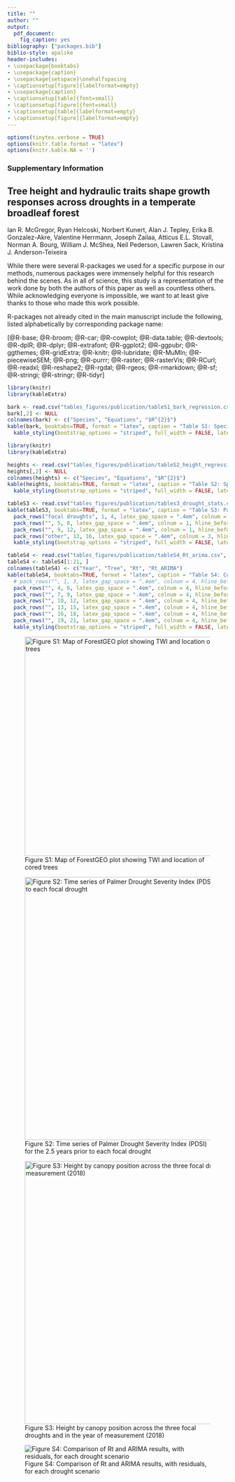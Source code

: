 ```yaml
---
title: ""
author: ""
output:
  pdf_document:
    fig_caption: yes
bibliography: ["packages.bib"]
biblio-style: apalike
header-includes:
- \usepackage{booktabs}
- \usepackage{caption}
- \usepackage{setspace}\onehalfspacing
- \captionsetup[figure]{labelformat=empty}
- \usepackage{caption}
- \captionsetup[table]{font=small}
- \captionsetup[figure]{font=small}
- \captionsetup[table]{labelformat=empty}
- \captionsetup[figure]{labelformat=empty}
---
```


```r
options(tinytex.verbose = TRUE)
options(knitr.table.format = "latex")
options(knitr.kable.NA = '')
```

### Supplementary Information
## Tree height and hydraulic traits shape growth responses across droughts in a temperate broadleaf forest 

Ian R. McGregor,
Ryan Helcoski,
Norbert Kunert,
Alan J. Tepley,
Erika B. Gonzalez-Akre,
Valentine Herrmann,
Joseph Zailaa,
Atticus E.L. Stovall,
Norman A. Bourg,
William J. McShea,
Neil Pederson,
Lawren Sack,
Kristina J. Anderson-Teixeira

\listoftables
\listoffigures

\newpage
While there were several R-packages we used for a specific purpose in our methods, numerous packages were immensely helpful for this research behind the scenes. As in all of science, this study is a representation of the work done by both the authors of this paper as well as countless others. While acknowledging everyone is impossible, we want to at least give thanks to those who made this work possible.

R-packages not already cited in the main manuscript include the following, listed alphabetically by corresponding package name:

[@R-base; @R-broom; @R-car; @R-cowplot; @R-data.table; @R-devtools; @R-dplR; @R-dplyr; @R-extrafont; @R-ggplot2; @R-ggpubr; @R-ggthemes; @R-gridExtra; @R-knitr; @R-lubridate; @R-MuMIn; @R-piecewiseSEM; @R-png; @R-purrr; @R-raster; @R-rasterVis; @R-RCurl; @R-readxl; @R-reshape2; @R-rgdal; @R-rgeos; @R-rmarkdown; @R-sf; @R-stringi; @R-stringr; @R-tidyr]

\newpage
```r
library(knitr)
library(kableExtra)

bark <- read.csv("tables_figures/publication/tableS1_bark_regression.csv", stringsAsFactors = FALSE)
bark[,2] <- NULL
colnames(bark) <- c("Species", "Equations", "$R^{2}$")
kable(bark, booktabs=TRUE, format = "latex", caption = "Table S1: Species-specific bark thickness regression equations") %>%
  kable_styling(bootstrap_options = "striped", full_width = FALSE, latex_options = "hold_position")
```

\newpage
```r
library(knitr)
library(kableExtra)

heights <- read.csv("tables_figures/publication/tableS2_height_regression.csv", stringsAsFactors = FALSE)
heights[,2] <- NULL
colnames(heights) <- c("Species", "Equations", "$R^{2}$")
kable(heights, booktabs=TRUE, format = "latex", caption = "Table S2: Species-specific height regression equations") %>%
  kable_styling(bootstrap_options = "striped", full_width = FALSE, latex_options = "hold_position")
```

\newpage
```r
tableS3 <- read.csv("tables_figures/publication/tables3_drought_stats.csv", stringsAsFactors = FALSE)
kable(tableS3, booktabs=TRUE, format = "latex", caption = "Table S3: Palmer drought severity index (PDSI) by month for focal droughts. Rank refers to ") %>%
  pack_rows("focal droughts", 1, 4, latex_gap_space = ".4em", colnum = 3, hline_before = FALSE) %>%
  pack_rows("", 5, 8, latex_gap_space = ".4em", colnum = 1, hline_before = FALSE) %>%
  pack_rows("", 9, 12, latex_gap_space = ".4em", colnum = 1, hline_before = FALSE) %>%
  pack_rows("other", 13, 16, latex_gap_space = ".4em", colnum = 3, hline_before = FALSE) %>%
  kable_styling(bootstrap_options = "striped", full_width = FALSE, latex_options = "hold_position")
```

\newpage
```r
tableS4 <- read.csv("tables_figures/publication/tableS4_Rt_arima.csv", stringsAsFactors = FALSE)
tableS4 <- tableS4[1:21, ]
colnames(tableS4) <- c("Year", "Tree", "Rt", "Rt_ARIMA")
kable(tableS4, booktabs=TRUE, format = "latex", caption = "Table S4: Comparison of Rt and ARIMA Rt results, showing a sample of 7 trees. Full table can be found at THIS WEBSITE.") %>%
  # pack_rows("", 1, 3, latex_gap_space = ".4em", colnum = 4, hline_before = FALSE) %>%
  pack_rows("", 4, 6, latex_gap_space = ".4em", colnum = 4, hline_before = FALSE) %>%
  pack_rows("", 7, 9, latex_gap_space = ".4em", colnum = 4, hline_before = FALSE) %>%
  pack_rows("", 10, 12, latex_gap_space = ".4em", colnum = 4, hline_before = FALSE) %>%
  pack_rows("", 13, 15, latex_gap_space = ".4em", colnum = 4, hline_before = FALSE) %>%
  pack_rows("", 16, 18, latex_gap_space = ".4em", colnum = 4, hline_before = FALSE) %>%
  pack_rows("", 19, 21, latex_gap_space = ".4em", colnum = 4, hline_before = FALSE) %>%
  kable_styling(bootstrap_options = "striped", full_width = FALSE, latex_options = "hold_position")
```


\newpage
![Figure S1: Map of ForestGEO plot showing TWI and location of cored trees](tables_figures/publication/figureS1_location_cored_trees.png){width=500px}

\newpage
![Figure S2: Time series of Palmer Drought Severity Index (PDSI) for the 2.5 years prior to each focal drought](tables_figures/publication/figureS2_drought_plot.jpg){width=600px}

\newpage
![Figure S3: Height by canopy position across the three focal droughts and in the year of measurement (2018)](tables_figures/publication/figureS3_height_plot_analysis.png){width=600px}

\newpage
![Figure S4: Comparison of Rt and ARIMA results, with residuals, for each drought scenario](tables_figures/publication/figureS4_Rt_arima_comparison.png)
